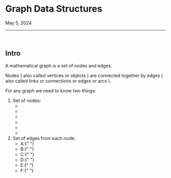 

<Meta name="Notes/Graphs" title="Notes/Graphs" />

# Graph Data Structures

<time dateTime="2024-05-05">May 5, 2024</time>

<hr />

<br />

## Intro

A mathematical graph is a set of <span className="text-indigo-500">nodes</span> and <span className="text-emerald-500">edges</span>.

<div className="flex h-96 w-full justify-center">
  <GraphDiagram />
</div>

<span className="text-indigo-500">Nodes</span>
\( also called
<span className="text-indigo-500">vertices</span> or
<span className="text-indigo-500">objects</span>
\) are connected together by
<span className="text-emerald-500">edges</span>
\( also called
<span className="text-emerald-500">links</span> or
<span className="text-emerald-500">connections</span> or
<span className="text-emerald-500">edges</span> or
<span className="text-emerald-500">arcs</span>
\).

For any graph we need to know two things:

<ol className="sb-unstyled list-decimal text-slate-50">
  <li className="pb-2">
    <span className="text-indigo-500">Set of nodes</span>:
    <ul className="flex justify-evenly align-middle">
      <li>
        <Node name={"A"} />
      </li>
      <li>
        <Node name={"B"} />
      </li>
      <li>
        <Node name={"C"} />
      </li>
      <li>
        <Node name={"D"} />
      </li>
      <li>
        <Node name={"E"} />
      </li>
      <li>
        <Node name={"F"} />
      </li>
    </ul>
  </li>
  <li>
    <span className="text-emerald-500">Set of edges</span> from each node:
    <ul className="list-disc">
      <li>
        <span className="text-emerald-500">A</span>:{" "}
        <NodeToNode from="A" to="B" />
      </li>
      <li>
        <span className="text-emerald-500">B</span>:{" "}
      </li>
      <li>
        <span className="text-emerald-500">C</span>:{" "}
      </li>
      <li>
        <span className="text-emerald-500">D</span>:{" "}
      </li>
      <li>
        <span className="text-emerald-500">E</span>:{" "}
      </li>
      <li>
        <span className="text-emerald-500">F</span>:{" "}
      </li>
    </ul>
  </li>
</ol>
